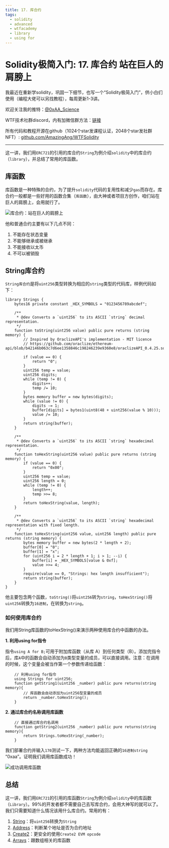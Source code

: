```yaml
---
title: 17. 库合约
tags:
  - solidity
  - advanced
  - wtfacademy
  - library
  - using for
---
```



# Solidity极简入门: 17. 库合约 站在巨人的肩膀上

<QuizProgress lessonId={SOLIDITY_ADVANCED_LESSON_ID_2}></QuizProgress>

我最近在重新学solidity，巩固一下细节，也写一个“Solidity极简入门”，供小白们使用（编程大佬可以另找教程），每周更新1-3讲。

欢迎关注我的推特：[@0xAA_Science](https://twitter.com/0xAA_Science)

WTF技术社群discord，内有加微信群方法：[链接](https://discord.gg/5akcruXrsk)

所有代码和教程开源在github（1024个star发课程认证，2048个star发社群NFT）: [github.com/AmazingAng/WTFSolidity](https://github.com/AmazingAng/WTFSolidity)

-----
这一讲，我们用`ERC721`的引用的库合约`String`为例介绍`solidity`中的库合约（`library`），并总结了常用的库函数。

## 库函数
库函数是一种特殊的合约，为了提升`solidity`代码的复用性和减少`gas`而存在。库合约一般都是一些好用的函数合集（`库函数`），由大神或者项目方创作，咱们站在巨人的肩膀上，会用就行了。


![库合约：站在巨人的肩膀上](https://images.mirror-media.xyz/publication-images/HJC0UjkALdrL8a2BmAE2J.jpeg?height=300&width=388)

他和普通合约主要有以下几点不同：

1. 不能存在状态变量
2. 不能够继承或被继承
3. 不能接收以太币
4. 不可以被销毁

## String库合约
`String库合约`是将`uint256`类型转换为相应的`string`类型的代码库，样例代码如下：
```solidity
library Strings {
    bytes16 private constant _HEX_SYMBOLS = "0123456789abcdef";

    /**
     * @dev Converts a `uint256` to its ASCII `string` decimal representation.
     */
    function toString(uint256 value) public pure returns (string memory) {
        // Inspired by OraclizeAPI's implementation - MIT licence
        // https://github.com/oraclize/ethereum-api/blob/b42146b063c7d6ee1358846c198246239e9360e8/oraclizeAPI_0.4.25.sol

        if (value == 0) {
            return "0";
        }
        uint256 temp = value;
        uint256 digits;
        while (temp != 0) {
            digits++;
            temp /= 10;
        }
        bytes memory buffer = new bytes(digits);
        while (value != 0) {
            digits -= 1;
            buffer[digits] = bytes1(uint8(48 + uint256(value % 10)));
            value /= 10;
        }
        return string(buffer);
    }

    /**
     * @dev Converts a `uint256` to its ASCII `string` hexadecimal representation.
     */
    function toHexString(uint256 value) public pure returns (string memory) {
        if (value == 0) {
            return "0x00";
        }
        uint256 temp = value;
        uint256 length = 0;
        while (temp != 0) {
            length++;
            temp >>= 8;
        }
        return toHexString(value, length);
    }

    /**
     * @dev Converts a `uint256` to its ASCII `string` hexadecimal representation with fixed length.
     */
    function toHexString(uint256 value, uint256 length) public pure returns (string memory) {
        bytes memory buffer = new bytes(2 * length + 2);
        buffer[0] = "0";
        buffer[1] = "x";
        for (uint256 i = 2 * length + 1; i > 1; --i) {
            buffer[i] = _HEX_SYMBOLS[value & 0xf];
            value >>= 4;
        }
        require(value == 0, "Strings: hex length insufficient");
        return string(buffer);
    }
}
```
他主要包含两个函数，`toString()`将`uint256`转为`string`，`toHexString()`将`uint256`转换为`16进制`，在转换为`string`。

### 如何使用库合约
我们用String库函数的toHexString()来演示两种使用库合约中函数的办法。

**1. 利用using for指令**

指令`using A for B;`可用于附加库函数（从库 A）到任何类型（B）。添加完指令后，库`A`中的函数会自动添加为`B`类型变量的成员，可以直接调用。注意：在调用的时候，这个变量会被当作第一个参数传递给函数：
```solidity
    // 利用using for指令
    using Strings for uint256;
    function getString1(uint256 _number) public pure returns(string memory){
        // 库函数会自动添加为uint256型变量的成员
        return _number.toHexString();
    }
```
**2. 通过库合约名称调用库函数**
```solidity
    // 直接通过库合约名调用
    function getString2(uint256 _number) public pure returns(string memory){
        return Strings.toHexString(_number);
    }
```
我们部署合约并输入`170`测试一下，两种方法均能返回正确的`16进制string` “0xaa”。证明我们调用库函数成功！


![成功调用库函数](https://images.mirror-media.xyz/publication-images/bzB_JDC9f5VWHRjsjQyQa.png?height=750&width=580)
## 总结
这一讲，我们用`ERC721`的引用的库函数`String`为例介绍`solidity`中的库函数（`Library`）。99%的开发者都不需要自己去写库合约，会用大神写的就可以了。我们只需要知道什么情况该用什么库合约。常用的有：

1. [String](https://github.com/OpenZeppelin/openzeppelin-contracts/blob/4a9cc8b4918ef3736229a5cc5a310bdc17bf759f/contracts/utils/Strings.sol)：将`uint256`转换为`String`
2. [Address](https://github.com/OpenZeppelin/openzeppelin-contracts/blob/4a9cc8b4918ef3736229a5cc5a310bdc17bf759f/contracts/utils/Address.sol)：判断某个地址是否为合约地址
3. [Create2](https://github.com/OpenZeppelin/openzeppelin-contracts/blob/4a9cc8b4918ef3736229a5cc5a310bdc17bf759f/contracts/utils/Create2.sol)：更安全的使用`Create2 EVM opcode`
4. [Arrays](https://github.com/OpenZeppelin/openzeppelin-contracts/blob/4a9cc8b4918ef3736229a5cc5a310bdc17bf759f/contracts/utils/Arrays.sol)：跟数组相关的库函数

<QuizForm lessonId={SOLIDITY_ADVANCED_LESSON_ID_2}></QuizForm>

